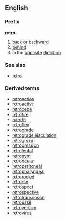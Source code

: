==English==
===Prefix===
'''retro-'''
# [[back]] or [[backward]]
# [[behind]]
# in the [[opposite]] [[direction]]
===See also===
*[[retro]]
===Derived terms===
*[[retroaction]]
*[[retroactive]]
*[[retrocede]]
*[[retrofire]]
*[[retrofit]]
*[[retroflex]]
*[[retrograde]]
*[[retrograde ejaculation]] 
*[[retrogress]]
*[[retrogression]] 
*[[retrolental]]
*[[retronym]]
*[[retroocular]] 
*[[retroperitoneal]] 
*[[retropharyngeal]]
*[[retrorocket]] 
*[[retrorse]]
*[[retrospect]] 
*[[retrospective]] 
*[[retrotransposon]] 
*[[retroussé]]
*[[retroversion]] 
*[[retrovirus]]